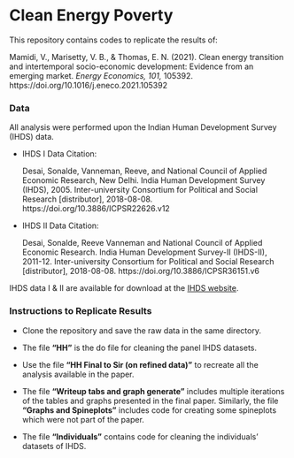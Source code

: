 # Clean Energy Poverty

This repository contains codes to replicate the results of:

Mamidi, V., Marisetty, V. B., & Thomas, E. N. (2021). Clean energy transition and intertemporal socio-economic development: Evidence from an emerging market. *Energy Economics, 101,* 105392. https://doi.org/10.1016/j.eneco.2021.105392

### Data
All analysis were performed upon the Indian Human Development Survey (IHDS) data. 

- IHDS I Data Citation:

    Desai, Sonalde, Vanneman, Reeve, and National Council of Applied Economic Research, New Delhi. India Human Development Survey (IHDS), 2005. Inter-university Consortium for Political and Social Research [distributor], 2018-08-08. https://doi.org/10.3886/ICPSR22626.v12

- IHDS II Data Citation:

    Desai, Sonalde, Reeve Vanneman and National Council of Applied Economic Research. India Human Development Survey-II (IHDS-II), 2011-12. Inter-university Consortium for Political and Social Research [distributor], 2018-08-08. https://doi.org/10.3886/ICPSR36151.v6


IHDS data I & II are available for download at the [IHDS website](https://ihds.umd.edu/).

### Instructions to Replicate Results

- Clone the repository and save the raw data in the same directory.

- The file **"HH"** is the do file for cleaning the panel IHDS datasets.

- Use the file **"HH Final to Sir (on refined data)"** to recreate all the analysis available in the paper.

- The file **"Writeup tabs and graph generate"** includes multiple iterations of the tables and graphs presented in the final paper. Similarly, the file **"Graphs and Spineplots"** includes code for creating some spineplots which were not part of the paper.

- The file **"Individuals"** contains code for cleaning the individuals' datasets of IHDS.
